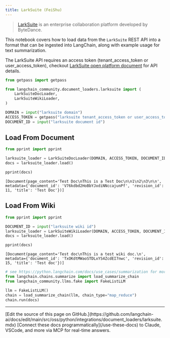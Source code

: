 ```yaml
---
title: LarkSuite (FeiShu)
---
```


>[LarkSuite](https://www.larksuite.com/) is an enterprise collaboration platform developed by ByteDance.

This notebook covers how to load data from the `LarkSuite` REST API into a format that can be ingested into LangChain, along with example usage for text summarization.

The LarkSuite API requires an access token (tenant_access_token or user_access_token), checkout [LarkSuite open platform document](https://open.larksuite.com/document) for API details.

```python
from getpass import getpass

from langchain_community.document_loaders.larksuite import (
    LarkSuiteDocLoader,
    LarkSuiteWikiLoader,
)

DOMAIN = input("larksuite domain")
ACCESS_TOKEN = getpass("larksuite tenant_access_token or user_access_token")
DOCUMENT_ID = input("larksuite document id")
```

## Load From Document

```python
from pprint import pprint

larksuite_loader = LarkSuiteDocLoader(DOMAIN, ACCESS_TOKEN, DOCUMENT_ID)
docs = larksuite_loader.load()

pprint(docs)
```

```output
[Document(page_content='Test Doc\nThis is a Test Doc\n\n1\n2\n3\n\n', metadata={'document_id': 'V76kdbd2HoBbYJxdiNNccajunPf', 'revision_id': 11, 'title': 'Test Doc'})]
```

## Load From Wiki

```python
from pprint import pprint

DOCUMENT_ID = input("larksuite wiki id")
larksuite_loader = LarkSuiteWikiLoader(DOMAIN, ACCESS_TOKEN, DOCUMENT_ID)
docs = larksuite_loader.load()

pprint(docs)
```

```output
[Document(page_content='Test doc\nThis is a test wiki doc.\n', metadata={'document_id': 'TxOKdtMWaoSTDLxYS4ZcdEI7nwc', 'revision_id': 15, 'title': 'Test doc'})]
```

```python
# see https://python.langchain.com/docs/use_cases/summarization for more details
from langchain.chains.summarize import load_summarize_chain
from langchain_community.llms.fake import FakeListLLM

llm = FakeListLLM()
chain = load_summarize_chain(llm, chain_type="map_reduce")
chain.run(docs)
```

---

<Callout icon="pen-to-square" iconType="regular">
    [Edit the source of this page on GitHub.](https://github.com/langchain-ai/docs/edit/main/src/oss/python/integrations/document_loaders/larksuite.mdx)
</Callout>
<Tip icon="terminal" iconType="regular">
    [Connect these docs programmatically](/use-these-docs) to Claude, VSCode, and more via MCP for    real-time answers.
</Tip>
